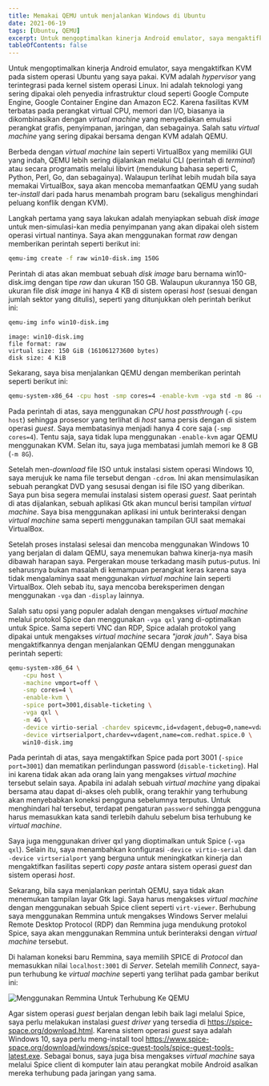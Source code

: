 ```yaml
---
title: Memakai QEMU untuk menjalankan Windows di Ubuntu
date: 2021-06-19
tags: [Ubuntu, QEMU]
excerpt: Untuk mengoptimalkan kinerja Android emulator, saya mengaktifkan KVM pada sistem operasi Ubuntu yang saya pakai. KVM adalah *hypervisor* yang terintegrasi pada kernel sistem operasi Linux...
tableOfContents: false
---
```


Untuk mengoptimalkan kinerja Android emulator, saya mengaktifkan KVM pada sistem operasi Ubuntu yang saya pakai. KVM adalah *hypervisor* yang terintegrasi pada kernel sistem operasi Linux.  Ini adalah teknologi yang sering dipakai oleh penyedia infrastruktur cloud seperti Google Compute Engine, Google Container Engine dan Amazon EC2.  Karena fasilitas KVM terbatas pada perangkat virtual CPU, memori dan I/O, biasanya ia dikombinasikan dengan *virtual machine* yang menyediakan emulasi perangkat grafis, penyimpanan, jaringan, dan sebagainya.  Salah satu *virtual machine* yang sering dipakai bersama dengan KVM adalah QEMU.

Berbeda dengan *virtual machine* lain seperti VirtualBox yang memiliki GUI yang indah, QEMU lebih sering dijalankan melalui CLI (perintah di *terminal*) atau secara programatis melalui libvirt (mendukung bahasa seperti C, Python, Perl, Go, dan sebagainya).  Walaupun terlihat lebih mudah bila saya memakai VirtualBox, saya akan mencoba memanfaatkan QEMU yang sudah ter-*install* dari pada harus menambah program baru (sekaligus menghindari peluang konflik dengan KVM).

Langkah pertama yang saya lakukan adalah menyiapkan sebuah *disk image* untuk men-simulasi-kan media penyimpanan yang akan dipakai oleh sistem operasi virtual nantinya.  Saya akan menggunakan format *raw* dengan memberikan perintah seperti berikut ini:

```bash
qemu-img create -f raw win10-disk.img 150G
```

Perintah di atas akan membuat sebuah *disk image* baru bernama win10-disk.img dengan tipe *raw* dan ukuran 150 GB.  Walaupun ukurannya 150 GB, ukuran file *disk image* ini hanya 4 KB di sistem operasi *host* (sesuai dengan jumlah sektor yang ditulis), seperti  yang ditunjukkan oleh perintah berikut ini:

```bash
qemu-img info win10-disk.img
```

```
image: win10-disk.img
file format: raw
virtual size: 150 GiB (161061273600 bytes)
disk size: 4 KiB
```

Sekarang, saya bisa menjalankan QEMU dengan memberikan perintah seperti berikut ini:

```bash
qemu-system-x86_64 -cpu host -smp cores=4 -enable-kvm -vga std -m 8G -cdrom Win10_21H1_English_x64.iso win10-disk.img
```

Pada perintah di atas, saya menggunakan *CPU host passthrough* (`-cpu host`) sehingga prosesor yang terlihat di *host* sama persis dengan di sistem operasi *guest*.  Saya membatasinya menjadi hanya 4 core saja (`-smp cores=4`).  Tentu saja, saya tidak lupa menggunakan `-enable-kvm` agar QEMU menggunakan KVM.  Selan itu, saya juga membatasi jumlah memori ke 8 GB (`-m 8G`).

Setelah men-*download* file ISO untuk instalasi sistem operasi Windows 10, saya merujuk ke nama file tersebut dengan `-cdrom`.  Ini akan mensimulasikan sebuah perangkat DVD yang sesusai dengan isi file ISO yang diberikan.  Saya pun bisa segera memulai instalasi sistem operasi *guest*.  Saat perintah di atas dijalankan, sebuah aplikasi Gtk akan muncul berisi tampilan *virtual machine*.  Saya bisa menggunakan aplikasi ini untuk berinteraksi dengan *virtual machine* sama seperti menggunakan tampilan GUI saat memakai VirtualBox.

Setelah proses instalasi selesai dan mencoba menggunakan Windows 10 yang berjalan di dalam QEMU, saya menemukan bahwa kinerja-nya masih dibawah harapan saya.  Pergerakan mouse terkadang masih putus-putus.  Ini seharusnya bukan masalah di kemampuan perangkat keras karena saya tidak mengalaminya saat  menggunakan *virtual machine* lain seperti VirtualBox.  Oleh sebab itu, saya mencoba bereksperimen dengan menggunakan `-vga` dan `-display` lainnya.

Salah satu opsi yang populer adalah dengan mengakses *virtual machine* melalui protokol Spice dan menggunakan `-vga qxl` yang di-optimalkan untuk Spice.  Sama seperti VNC dan RDP, Spice adalah protokol yang dipakai untuk mengakses *virtual machine* secara *"jarak jauh"*.  Saya bisa mengaktifkannya dengan menjalankan QEMU dengan menggunakan perintah seperti:

```bash
qemu-system-x86_64 \
    -cpu host \
    -machine vmport=off \
    -smp cores=4 \
    -enable-kvm \
    -spice port=3001,disable-ticketing \
    -vga qxl \
    -m 4G \
    -device virtio-serial -chardev spicevmc,id=vdagent,debug=0,name=vdagent \
    -device virtserialport,chardev=vdagent,name=com.redhat.spice.0 \
    win10-disk.img
```

Pada perintah di atas, saya mengaktifkan Spice pada port 3001 (`-spice port=3001`) dan mematikan perlindungan password (`disable-ticketing`).  Hal ini karena tidak akan ada orang lain yang mengakses *virtual machine* tersebut selain saya.  Apabila ini adalah sebuah *virtual machine* yang dipakai bersama atau dapat di-akses oleh publik, orang terakhir yang terhubung akan menyebabkan koneksi pengguna sebelumnya terputus.  Untuk menghindari hal tersebut, terdapat pengaturan `password` sehingga pengguna harus memasukkan kata sandi terlebih dahulu sebelum bisa terhubung ke *virtual machine*.

Saya juga menggunakan driver qxl yang dioptimalkan untuk Spice (`-vga qxl`).  Selain itu, saya menambahkan konfigurasi `-device virtio-serial` dan `-device virtserialport` yang berguna untuk meningkatkan kinerja dan mengaktifkan fasilitas seperti *copy paste* antara sistem operasi *guest* dan sistem operasi *host*.

Sekarang, bila saya menjalankan perintah QEMU, saya tidak akan menemukan tampilan layar Gtk lagi.  Saya harus mengakses *virtual machine* dengan menggunakan sebuah Spice client seperti `virt-viewer`.  Berhubung saya menggunakan Remmina untuk mengakses Windows Server melalui Remote Desktop Protocol (RDP) dan Remmina juga mendukung protokol Spice, saya akan menggunakan Remmina untuk berinteraksi dengan *virtual machine* tersebut.

Di halaman koneksi baru Remmina, saya memilih SPICE di *Protocol* dan memasukkan nilai `localhost:3001` di *Server*.  Setelah memilih *Connect*, saya-pun terhubung ke *virtual machine* seperti yang terlihat pada gambar berikut ini:

![Menggunakan Remmina Untuk Terhubung Ke QEMU](../../../assets/gambar_20210619_001.png)

Agar sistem operasi *guest* berjalan dengan lebih baik lagi melalui Spice, saya perlu melakukan instalasi *guest driver* yang tersedia di https://spice-space.org/download.html.  Karena sistem operasi *guest* saya adalah Windows 10, saya perlu meng-install tool https://www.spice-space.org/download/windows/spice-guest-tools/spice-guest-tools-latest.exe.  Sebagai bonus, saya juga bisa mengakses *virtual machine* saya melalui Spice client di komputer lain atau perangkat mobile Android asalkan mereka terhubung pada jaringan yang sama.